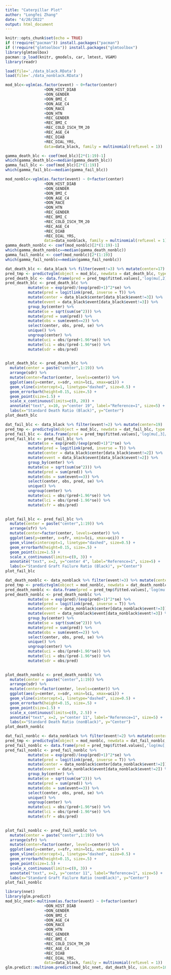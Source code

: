 ```yaml
---
title: "Caterpillar Plot"
author: "Longfei Zhang"
date: "4/20/2022"
output: html_document
---
```


```r
knitr::opts_chunk$set(echo = TRUE)
if (!require("pacman")) install.packages("pacman")
if (!require("glmtoolbox")) install.packages("glmtoolbox")
library(glmtoolbox)
pacman::p_load(knitr, gmodels, car, lmtest, VGAM)
library(readr)
```


```r
load(file='./data_black.RData')
load(file='./data_nonblack.RData')
```


```r
mod_blc<-vglm(as.factor(event) ~ 0+factor(center)
                 +DON_HIST_DIAB
                 +DON_GENDER
                 +DON_BMI_C
                 +DON_AGE_C4
                 +DON_RACE
                 +DON_HTN
                 +REC_GENDER
                 +REC_BMI_C
                 +REC_COLD_ISCH_TM_20
                 +REC_AGE_C4
                 +REC_DIAB
                 +REC_DIAL_YRS,
                 data=data_black, family = multinomial(refLevel = 1))

gamma_death_blc <- coef(mod_blc)[2*(1:19)-1]
which(gamma_death_blc==median(gamma_death_blc))
gamma_fail_blc <- coef(mod_blc)[2*(1:19)]
which(gamma_fail_blc==median(gamma_fail_blc))
```

```r
mod_nonblc<-vglm(as.factor(event) ~ 0+factor(center)
                 +DON_HIST_DIAB
                 +DON_GENDER
                 +DON_BMI_C
                 +DON_AGE_C4
                 +DON_RACE
                 +DON_HTN
                 +REC_GENDER
                 +REC_BMI_C
                 +REC_COLD_ISCH_TM_20
                 +REC_AGE_C4
                 +REC_DIAB
                 +REC_DIAL_YRS,
                 data=data_nonblack, family = multinomial(refLevel = 1))
gamma_death_nonblc <- coef(mod_nonblc)[2*(1:19)-1]
which(gamma_death_nonblc==median(gamma_death_nonblc))
gamma_fail_nonblc <- coef(mod_nonblc)[2*(1:19)]
which(gamma_fail_nonblc==median(gamma_fail_nonblc))
```



```r
dat_death_blc <- data_black %>% filter(event!=3) %>% mutate(center=17)
pred_tmp <- predictvglm(object = mod_blc, newdata = dat_death_blc, type = 'link', se.fit = T) 
pred_death_blc <- data.frame(pred = pred_tmp$fitted.values[,'log(mu[,2]/mu[,1])'], se = pred_tmp$se.fit[,'log(mu[,2]/mu[,1])'])
pred_death_blc <- pred_death_blc %>%
          mutate(se = exp(pred)/(exp(pred)+1)^2*se) %>%
          mutate(pred = logitlink(pred, inverse = T)) %>%
          mutate(center = data_black$center[data_black$event!=3]) %>%
          mutate(event = data_black$event[data_black$event!=3]) %>%
          group_by(center) %>%
          mutate(se = sqrt(sum(se^2))) %>%
          mutate(pred = sum(pred)) %>%
          mutate(obs = sum(event==2)) %>%
          select(center, obs, pred, se) %>%
          unique() %>%
          ungroup(center) %>%
          mutate(uci = obs/(pred+1.96*se)) %>%
          mutate(lci = obs/(pred-1.96*se)) %>%
          mutate(sdr = obs/pred) 
          

plot_death_blc <- pred_death_blc %>% 
  mutate(center = paste("center",1:19)) %>%
  arrange(sdr) %>%
  mutate(center=factor(center, levels=center)) %>%
  ggplot(aes(y=center, x=sdr, xmin=lci, xmax=uci)) +
  geom_vline(xintercept=1, linetype="dashed", size=0.5) +
  geom_errorbarh(height=0.15, size=.5) + 
  geom_point(size=1.5) +
  scale_x_continuous(limits=c(0, 20)) +
  annotate("text", x=10, y="center 19", label="Reference=1", size=5) +
  labs(x="Standard Death Ratio (Black)", y="Center")
plot_death_blc
```


```r
dat_fail_blc <- data_black %>% filter(event!=2) %>% mutate(center=19)
pred_tmp <- predictvglm(object = mod_blc, newdata = dat_fail_blc, type = 'link', se.fit = T) 
pred_fail_blc <- data.frame(pred = pred_tmp$fitted.values[,'log(mu[,3]/mu[,1])'], se = pred_tmp$se.fit[,'log(mu[,3]/mu[,1])'])
pred_fail_blc <- pred_fail_blc %>%
          mutate(se = exp(pred)/(exp(pred)+1)^2*se) %>%
          mutate(pred = logitlink(pred, inverse = T)) %>%
          mutate(center = data_black$center[data_black$event!=2]) %>%
          mutate(event = data_black$event[data_black$event!=2]) %>%
          group_by(center) %>%
          mutate(se = sqrt(sum(se^2))) %>%
          mutate(pred = sum(pred)) %>%
          mutate(obs = sum(event==3)) %>%
          select(center, obs, pred, se) %>%
          unique() %>%
          ungroup(center) %>%
          mutate(uci = obs/(pred+1.96*se)) %>%
          mutate(lci = obs/(pred-1.96*se)) %>%
          mutate(sfr = obs/pred) 
          

plot_fail_blc <- pred_fail_blc %>% 
  mutate(center = paste("center",1:19)) %>%
  arrange(sfr) %>%
  mutate(center=factor(center, levels=center)) %>%
  ggplot(aes(y=center, x=sfr, xmin=lci, xmax=uci)) +
  geom_vline(xintercept=1, linetype="dashed", size=0.5) +
  geom_errorbarh(height=0.15, size=.5) + 
  geom_point(size=1.5) +
  scale_x_continuous(limits=c(0, 3)) +
  annotate("text", x=2, y="center 4", label="Reference=1", size=5) +
  labs(x="Standard Graft Failure Ratio (Black)", y="Center")
plot_fail_blc
```



```r
dat_death_nonblc <- data_nonblack %>% filter(event!=3) %>% mutate(center=12)
pred_tmp <- predictvglm(object = mod_nonblc, newdata = dat_death_nonblc, type = 'link', se.fit = T) 
pred_death_nonblc <- data.frame(pred = pred_tmp$fitted.values[,'log(mu[,2]/mu[,1])'], se = pred_tmp$se.fit[,'log(mu[,2]/mu[,1])'])
pred_death_nonblc <- pred_death_nonblc %>%
          mutate(se = exp(pred)/(exp(pred)+1)^2*se) %>%
          mutate(pred = logitlink(pred, inverse = T)) %>%
          mutate(center = data_nonblack$center[data_nonblack$event!=3]) %>%
          mutate(event = data_nonblack$event[data_nonblack$event!=3]) %>%
          group_by(center) %>%
          mutate(se = sqrt(sum(se^2))) %>%
          mutate(pred = sum(pred)) %>%
          mutate(obs = sum(event==2)) %>%
          select(center, obs, pred, se) %>%
          unique() %>%
          ungroup(center) %>%
          mutate(uci = obs/(pred+1.96*se)) %>%
          mutate(lci = obs/(pred-1.96*se)) %>%
          mutate(sdr = obs/pred) 
          

plot_death_nonblc <- pred_death_nonblc %>% 
  mutate(center = paste("center",1:19)) %>%
  arrange(sdr) %>%
  mutate(center=factor(center, levels=center)) %>%
  ggplot(aes(y=center, x=sdr, xmin=lci, xmax=uci)) +
  geom_vline(xintercept=1, linetype="dashed", size=0.5) +
  geom_errorbarh(height=0.15, size=.5) + 
  geom_point(size=1.5) +
  scale_x_continuous(limits=c(0, 2.5)) +
  annotate("text", x=2, y="center 11", label="Reference=1", size=5) +
  labs(x="Standard Death Ratio (nonBlack)", y="Center")
plot_death_nonblc
```





```r
dat_fail_nonblc <- data_nonblack %>% filter(event!=2) %>% mutate(center=5)
pred_tmp <- predictvglm(object = mod_nonblc, newdata = dat_fail_nonblc, type = 'link', se.fit = T) 
pred_fail_nonblc <- data.frame(pred = pred_tmp$fitted.values[,'log(mu[,3]/mu[,1])'], se = pred_tmp$se.fit[,'log(mu[,3]/mu[,1])'])
pred_fail_nonblc <- pred_fail_nonblc %>%
          mutate(se = exp(pred)/(exp(pred)+1)^2*se) %>%
          mutate(pred = logitlink(pred, inverse = T)) %>%
          mutate(center = data_nonblack$center[data_nonblack$event!=2]) %>%
          mutate(event = data_nonblack$event[data_nonblack$event!=2]) %>%
          group_by(center) %>%
          mutate(se = sqrt(sum(se^2))) %>%
          mutate(pred = sum(pred)) %>%
          mutate(obs = sum(event==3)) %>%
          select(center, obs, pred, se) %>%
          unique() %>%
          ungroup(center) %>%
          mutate(uci = obs/(pred+1.96*se)) %>%
          mutate(lci = obs/(pred-1.96*se)) %>%
          mutate(sfr = obs/pred) 
          

plot_fail_nonblc <- pred_fail_nonblc %>% 
  mutate(center = paste("center",1:19)) %>%
  arrange(sfr) %>%
  mutate(center=factor(center, levels=center)) %>%
  ggplot(aes(y=center, x=sfr, xmin=lci, xmax=uci)) +
  geom_vline(xintercept=1, linetype="dashed", size=0.5) +
  geom_errorbarh(height=0.15, size=.5) + 
  geom_point(size=1.5) +
  scale_x_continuous(limits=c(0, 3)) +
  annotate("text", x=2, y="center 11", label="Reference=1", size=5) +
  labs(x="Standard Graft Failure Ratio (nonBlack)", y="Center")
plot_fail_nonblc
```

```r
library(nnet)
library(glm.predict)
mod_blc_nnet<-multinom(as.factor(event) ~ 0+factor(center)
                 +DON_HIST_DIAB
                 +DON_GENDER
                 +DON_BMI_C
                 +DON_AGE_C4
                 +DON_RACE
                 +DON_HTN
                 +REC_GENDER
                 +REC_BMI_C
                 +REC_COLD_ISCH_TM_20
                 +REC_AGE_C4
                 +REC_DIAB
                 +REC_DIAL_YRS,
                 data=data_black, family = multinomial(refLevel = 1))
glm.predict::multinom.predict(mod_blc_nnet, dat_death_blc, sim.count=1000, conf.int=0.95, sigma=NULL, set.seed=NULL)

```




